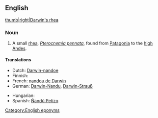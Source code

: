 ==English==
[[image:nandu.jpg|thumb|right|Darwin's rhea]]

===Noun===
{{wikipedia|Darwin's Rhea}}
{{en-noun|sg=[[Darwin]][['s|’s]] [[rhea]]}}

# A small [[rhea]], ''[[Pterocnemia pennata]]'', found from [[Patagonia]] to the [[high]] [[Andes]].

====Translations====
{{trans-top|Pterocnemia pennata}}
* Dutch: [[Darwin-nandoe]] {{m}}
* Finnish: {{t|fi|patagoniannandu}}
* French: [[nandou de Darwin]] {{m}}
* German: [[Darwin-Nandu]], [[Darwin-Strauß]]
{{trans-mid}}
* Hungarian: {{t|hu|Darwin-nandu}}
* Spanish: [[Ñandú Petizo]] {{m}}
{{trans-bottom}}

[[Category:English eponyms]]